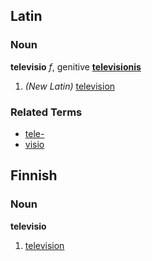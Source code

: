 ==Latin==
===Noun===
'''televisio''' ''f'', genitive '''[[televisionis]]'''

# ''(New Latin)'' [[television]]

===Related Terms===
*[[tele-]]
*[[visio]]

==Finnish==
===Noun===
'''televisio'''
# [[television]]